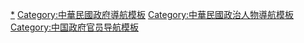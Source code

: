 [[Category:中華民國政府官員|*]]
[[Category:中華民國政府導航模板|Category:中華民國政府導航模板]]
[[Category:中華民國政治人物導航模板|Category:中華民國政治人物導航模板]]
[[Category:中国政府官员导航模板|Category:中国政府官员导航模板]]